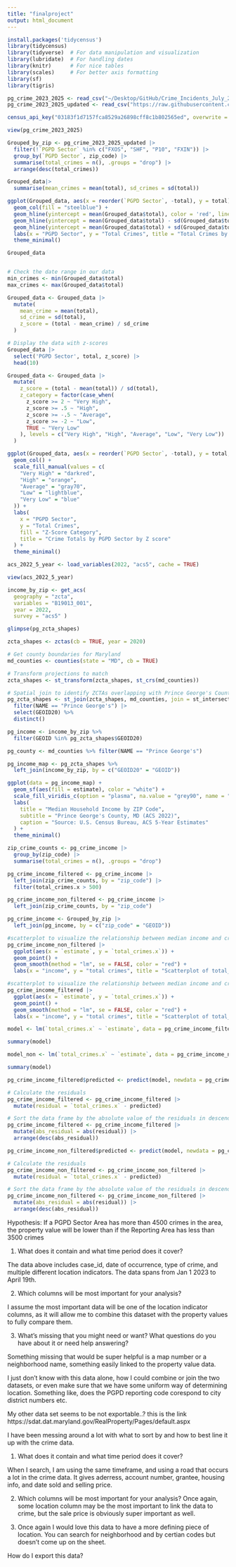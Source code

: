 ```yaml
---
title: "finalproject"
output: html_document
---
```


```r
install.packages('tidycensus')
library(tidycensus)
library(tidyverse)  # For data manipulation and visualization
library(lubridate)  # For handling dates
library(knitr)      # For nice tables
library(scales)     # For better axis formatting
library(sf)
library(tigris)

```



```r
pg_crime_2023_2025 <- read_csv("~/Desktop/GitHub/Crime_Incidents_July_2023_to_Present_20250419.csv")
pg_crime_2023_2025_updated <- read_csv("https://raw.githubusercontent.com/dwillis/jour405/refs/heads/main/data/pg_crimes_with_location.csv")
```
```r
census_api_key("03183f1d7157fca8529a26898cff8c1b802565ed", overwrite = TRUE)
```

```r
view(pg_crime_2023_2025)
```

```r
Grouped_by_zip <- pg_crime_2023_2025_updated |>
  filter(!`PGPD Sector` %in% c("FXOS", "SHF", "P10", "FXIN")) |>
  group_by(`PGPD Sector`, zip_code) |>
  summarise(total_crimes = n(), .groups = "drop") |>
  arrange(desc(total_crimes))

```

```r
Grouped_data|> 
  summarise(mean_crimes = mean(total), sd_crimes = sd(total))
```
```r
ggplot(Grouped_data, aes(x = reorder(`PGPD Sector`, -total), y = total)) +
  geom_col(fill = "steelblue") +
  geom_hline(yintercept = mean(Grouped_data$total), color = 'red', linetype = "dashed", size = 1) +
  geom_hline(yintercept = mean(Grouped_data$total) - sd(Grouped_data$total), color = 'blue', linetype = "dashed", size = 1) +
  geom_hline(yintercept = mean(Grouped_data$total) + sd(Grouped_data$total), color = 'green', linetype = "dashed", size = 1) +
  labs(x = "PGPD Sector", y = "Total Crimes", title = "Total Crimes by PGPD Sector") +
  theme_minimal()
```
```r
Grouped_data


# Check the date range in our data
min_crimes <- min(Grouped_data$total)
max_crimes <- max(Grouped_data$total)

```

```r
Grouped_data <- Grouped_data |>
  mutate(
    mean_crime = mean(total),
    sd_crime = sd(total),
    z_score = (total - mean_crime) / sd_crime
  )
```
```r
# Display the data with z-scores
Grouped_data |>
  select('PGPD Sector', total, z_score) |>
  head(10) 
```

```r
Grouped_data <- Grouped_data |>
  mutate(
    z_score = (total - mean(total)) / sd(total),
    z_category = factor(case_when(
      z_score >= 2 ~ "Very High",
      z_score >= .5 ~ "High",
      z_score >= -.5 ~ "Average",
      z_score >= -2 ~ "Low",
      TRUE ~ "Very Low"
    ), levels = c("Very High", "High", "Average", "Low", "Very Low"))
  )
```
```r
ggplot(Grouped_data, aes(x = reorder(`PGPD Sector`, -total), y = total, fill =  z_category)) +
  geom_col() +
  scale_fill_manual(values = c(
    "Very High" = "darkred",
    "High" = "orange",
    "Average" = "gray70",
    "Low" = "lightblue",
    "Very Low" = "blue"
  )) +
  labs(
    x = "PGPD Sector",
    y = "Total Crimes",
    fill = "Z-Score Category",
    title = "Crime Totals by PGPD Sector by Z score"
  ) +
  theme_minimal()
```
```r
acs_2022_5_year <- load_variables(2022, "acs5", cache = TRUE)

view(acs_2022_5_year)
```
```r
income_by_zip <- get_acs(
  geography = "zcta",
  variables = "B19013_001", 
  year = 2022,
  survey = "acs5" )
```

```r
glimpse(pg_zcta_shapes)
```


```r
zcta_shapes <- zctas(cb = TRUE, year = 2020)

# Get county boundaries for Maryland
md_counties <- counties(state = "MD", cb = TRUE)

# Transform projections to match
zcta_shapes <- st_transform(zcta_shapes, st_crs(md_counties))

# Spatial join to identify ZCTAs overlapping with Prince George's County
pg_zcta_shapes <- st_join(zcta_shapes, md_counties, join = st_intersects) |>
  filter(NAME == "Prince George's") |>
  select(GEOID20) %>%
  distinct()
```
```r
pg_income <- income_by_zip %>%
  filter(GEOID %in% pg_zcta_shapes$GEOID20)
```
```r
pg_county <- md_counties %>% filter(NAME == "Prince George's")

```



```r
pg_income_map <- pg_zcta_shapes %>%
  left_join(income_by_zip, by = c("GEOID20" = "GEOID"))

```


```r
ggplot(data = pg_income_map) +
  geom_sf(aes(fill = estimate), color = "white") +
  scale_fill_viridis_c(option = "plasma", na.value = "grey90", name = "Median Income") +
  labs(
    title = "Median Household Income by ZIP Code",
    subtitle = "Prince George's County, MD (ACS 2022)",
    caption = "Source: U.S. Census Bureau, ACS 5-Year Estimates"
  ) +
  theme_minimal()
```
```r
zip_crime_counts <- pg_crime_income |>
  group_by(zip_code) |>
  summarise(total_crimes = n(), .groups = "drop")
```
```r
pg_crime_income_filtered <- pg_crime_income |>
  left_join(zip_crime_counts, by = "zip_code") |>
  filter(total_crimes.x > 500)
```
```r
pg_crime_income_non_filtered <- pg_crime_income |>
  left_join(zip_crime_counts, by = "zip_code") 
```


```r
pg_crime_income <- Grouped_by_zip |>
  left_join(pg_income, by = c("zip_code" = "GEOID"))
```
```r
#scatterplot to visualize the relationship between median income and crimes all zipcodes)
pg_crime_income_non_filtered |>
  ggplot(aes(x = `estimate`, y = `total_crimes.x`)) +
  geom_point() +
  geom_smooth(method = "lm", se = FALSE, color = "red") +
  labs(x = "income", y = "total crimes", title = "Scatterplot of total_crimes vs median income")
```

```r
#scatterplot to visualize the relationship between median income and crimes (only zip codes with more than 500 total crimes)
pg_crime_income_filtered |>
  ggplot(aes(x = `estimate`, y = `total_crimes.x`)) +
  geom_point() +
  geom_smooth(method = "lm", se = FALSE, color = "red") +
  labs(x = "income", y = "total crimes", title = "Scatterplot of total_crimes vs median income")
```
```r
model <- lm(`total_crimes.x` ~ `estimate`, data = pg_crime_income_filtered) #(only zip codes with more than 500 total crimes)

summary(model)
```
```r
model_non <- lm(`total_crimes.x` ~ `estimate`, data = pg_crime_income_non_filtered) #(all zip codes )

summary(model)
```
```r
pg_crime_income_filtered$predicted <- predict(model, newdata = pg_crime_income_filtered)

# Calculate the residuals
pg_crime_income_filtered <- pg_crime_income_filtered |> 
  mutate(residual = `total_crimes.x` - predicted)

# Sort the data frame by the absolute value of the residuals in descending order
pg_crime_income_filtered <- pg_crime_income_filtered |>
  mutate(abs_residual = abs(residual)) |>
  arrange(desc(abs_residual))
```

```r
pg_crime_income_non_filtered$predicted <- predict(model, newdata = pg_crime_income_non_filtered)

# Calculate the residuals
pg_crime_income_non_filtered <- pg_crime_income_non_filtered |> 
  mutate(residual = `total_crimes.x` - predicted)

# Sort the data frame by the absolute value of the residuals in descending order
pg_crime_income_non_filtered <- pg_crime_income_non_filtered |>
  mutate(abs_residual = abs(residual)) |>
  arrange(desc(abs_residual))
```

Hypothesis: 
If a PGPD Sector Area has more than 4500 crimes in the area, the property value will be lower than if the Reporting Area has less than 3500 crimes





1) What does it contain and what time period does it cover?

The data above includes case_id, date of occurrence, type of crime, and multiple different location indicators. The data spans from Jan 1 2023 to April 19th.

2) Which columns will be most important for your analysis?

I assume the most important data will be one of the location indicator columns, as it will allow me to combine this dataset with the property values to fully compare them. 

3) What's missing that you might need or want? What questions do you have about it or need help answering? 

Something missing that would be super helpful is a map number or a neighborhood name, something easily linked to the property value data. 

I just don't know with this data alone, how I could combine or join the two datasets, or even make sure that we have some uniform way of determining location. 
Something like, does the PGPD reporting code corespond to city district numbers etc. 


My other data set seems to be not exportable..?
this is the link
https://sdat.dat.maryland.gov/RealProperty/Pages/default.aspx

I have been messing around a lot with what to sort by and how to best line it up with the crime data. 

1) What does it contain and what time period does it cover?

When I search, I am using the same timeframe, and using a road that occurs a lot in the crime data. It gives aderress, account number, grantee, housing info, and date sold and selling price. 

2) Which columns will be most important for your analysis?
Once again, some location column may be the most important to link the data to crime, but the sale price is obviously super important as well. 

3) Once again I would love this data to have a more defining piece of location. You can search for neighborhood and by certian codes but doesn't come up on the sheet. 

How do I export this data?



